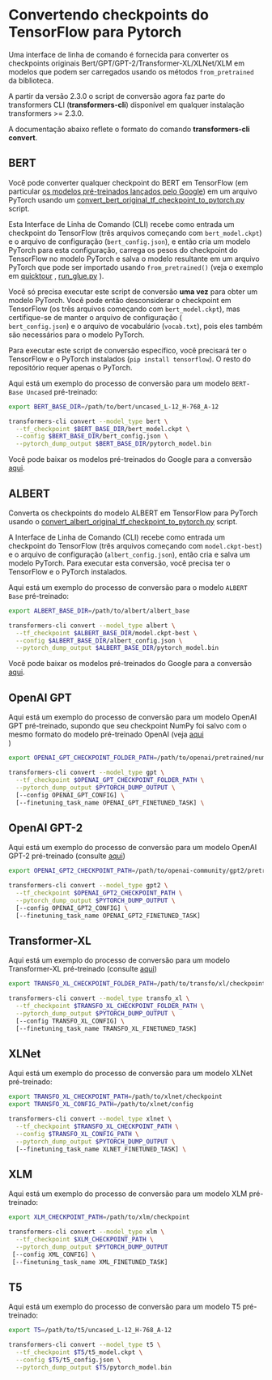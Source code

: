 <!--Copyright 2020 The HuggingFace Team. All rights reserved.

Licensed under the Apache License, Version 2.0 (the "License"); you may not use this file except in compliance with
the License. You may obtain a copy of the License at

http://www.apache.org/licenses/LICENSE-2.0

Unless required by applicable law or agreed to in writing, software distributed under the License is distributed on
an "AS IS" BASIS, WITHOUT WARRANTIES OR CONDITIONS OF ANY KIND, either express or implied. See the License for the
specific language governing permissions and limitations under the License.
-->

# Convertendo checkpoints do TensorFlow para Pytorch

Uma interface de linha de comando é fornecida para converter os checkpoints originais Bert/GPT/GPT-2/Transformer-XL/XLNet/XLM em modelos
que podem ser carregados usando os métodos `from_pretrained` da biblioteca.

<Tip>

A partir da versão 2.3.0 o script de conversão agora faz parte do transformers CLI (**transformers-cli**) disponível em qualquer instalação
transformers >= 2.3.0.

A documentação abaixo reflete o formato do comando **transformers-cli convert**.

</Tip>

## BERT

Você pode converter qualquer checkpoint do BERT em TensorFlow (em particular [os modelos pré-treinados lançados pelo Google](https://github.com/google-research/bert#pre-trained-models)) em um arquivo PyTorch usando um
[convert_bert_original_tf_checkpoint_to_pytorch.py](https://github.com/huggingface/transformers/tree/main/src/transformers/models/bert/convert_bert_original_tf_checkpoint_to_pytorch.py) script.

Esta Interface de Linha de Comando (CLI) recebe como entrada um checkpoint do TensorFlow (três arquivos começando com `bert_model.ckpt`) e o
arquivo de configuração (`bert_config.json`), e então cria um modelo PyTorch para esta configuração, carrega os pesos
do checkpoint do TensorFlow no modelo PyTorch e salva o modelo resultante em um arquivo PyTorch que pode
ser importado usando `from_pretrained()` (veja o exemplo em [quicktour](quicktour) , [run_glue.py](https://github.com/huggingface/transformers/tree/main/examples/pytorch/text-classification/run_glue.py) ).

Você só precisa executar este script de conversão **uma vez** para obter um modelo PyTorch. Você pode então desconsiderar o checkpoint em
 TensorFlow (os três arquivos começando com `bert_model.ckpt`), mas certifique-se de manter o arquivo de configuração (\
`bert_config.json`) e o arquivo de vocabulário (`vocab.txt`), pois eles também são necessários para o modelo PyTorch.

Para executar este script de conversão específico, você precisará ter o TensorFlow e o PyTorch instalados (`pip install tensorflow`). O resto do repositório requer apenas o PyTorch.

Aqui está um exemplo do processo de conversão para um modelo `BERT-Base Uncased` pré-treinado:

```bash
export BERT_BASE_DIR=/path/to/bert/uncased_L-12_H-768_A-12

transformers-cli convert --model_type bert \
  --tf_checkpoint $BERT_BASE_DIR/bert_model.ckpt \
  --config $BERT_BASE_DIR/bert_config.json \
  --pytorch_dump_output $BERT_BASE_DIR/pytorch_model.bin
```

Você pode baixar os modelos pré-treinados do Google para a conversão [aqui](https://github.com/google-research/bert#pre-trained-models).

## ALBERT

Converta os checkpoints do modelo ALBERT em TensorFlow para PyTorch usando o
[convert_albert_original_tf_checkpoint_to_pytorch.py](https://github.com/huggingface/transformers/tree/main/src/transformers/models/albert/convert_albert_original_tf_checkpoint_to_pytorch.py) script.

A Interface de Linha de Comando (CLI) recebe como entrada um checkpoint do TensorFlow (três arquivos começando com `model.ckpt-best`) e o
arquivo de configuração (`albert_config.json`), então cria e salva um modelo PyTorch. Para executar esta conversão, você
precisa ter o TensorFlow e o PyTorch instalados.

Aqui está um exemplo do processo de conversão para o modelo `ALBERT Base` pré-treinado:

```bash
export ALBERT_BASE_DIR=/path/to/albert/albert_base

transformers-cli convert --model_type albert \
  --tf_checkpoint $ALBERT_BASE_DIR/model.ckpt-best \
  --config $ALBERT_BASE_DIR/albert_config.json \
  --pytorch_dump_output $ALBERT_BASE_DIR/pytorch_model.bin
```

Você pode baixar os modelos pré-treinados do Google para a conversão [aqui](https://github.com/google-research/albert#pre-trained-models).

## OpenAI GPT

Aqui está um exemplo do processo de conversão para um modelo OpenAI GPT pré-treinado, supondo que seu checkpoint NumPy
foi salvo com o mesmo formato do modelo pré-treinado OpenAI (veja [aqui](https://github.com/openai/finetune-transformer-lm)\
)

```bash
export OPENAI_GPT_CHECKPOINT_FOLDER_PATH=/path/to/openai/pretrained/numpy/weights

transformers-cli convert --model_type gpt \
  --tf_checkpoint $OPENAI_GPT_CHECKPOINT_FOLDER_PATH \
  --pytorch_dump_output $PYTORCH_DUMP_OUTPUT \
  [--config OPENAI_GPT_CONFIG] \
  [--finetuning_task_name OPENAI_GPT_FINETUNED_TASK] \
```

## OpenAI GPT-2

Aqui está um exemplo do processo de conversão para um modelo OpenAI GPT-2 pré-treinado (consulte [aqui](https://github.com/openai/gpt-2))

```bash
export OPENAI_GPT2_CHECKPOINT_PATH=/path/to/openai-community/gpt2/pretrained/weights

transformers-cli convert --model_type gpt2 \
  --tf_checkpoint $OPENAI_GPT2_CHECKPOINT_PATH \
  --pytorch_dump_output $PYTORCH_DUMP_OUTPUT \
  [--config OPENAI_GPT2_CONFIG] \
  [--finetuning_task_name OPENAI_GPT2_FINETUNED_TASK]
```

## Transformer-XL

Aqui está um exemplo do processo de conversão para um modelo Transformer-XL pré-treinado (consulte [aqui](https://github.com/kimiyoung/transformer-xl/tree/master/tf#obtain-and-evaluate-pretrained-modelos-sota))

```bash
export TRANSFO_XL_CHECKPOINT_FOLDER_PATH=/path/to/transfo/xl/checkpoint

transformers-cli convert --model_type transfo_xl \
  --tf_checkpoint $TRANSFO_XL_CHECKPOINT_FOLDER_PATH \
  --pytorch_dump_output $PYTORCH_DUMP_OUTPUT \
  [--config TRANSFO_XL_CONFIG] \
  [--finetuning_task_name TRANSFO_XL_FINETUNED_TASK]
```

## XLNet

Aqui está um exemplo do processo de conversão para um modelo XLNet pré-treinado:

```bash
export TRANSFO_XL_CHECKPOINT_PATH=/path/to/xlnet/checkpoint
export TRANSFO_XL_CONFIG_PATH=/path/to/xlnet/config

transformers-cli convert --model_type xlnet \
  --tf_checkpoint $TRANSFO_XL_CHECKPOINT_PATH \
  --config $TRANSFO_XL_CONFIG_PATH \
  --pytorch_dump_output $PYTORCH_DUMP_OUTPUT \
  [--finetuning_task_name XLNET_FINETUNED_TASK] \
```

## XLM

Aqui está um exemplo do processo de conversão para um modelo XLM pré-treinado:

```bash
export XLM_CHECKPOINT_PATH=/path/to/xlm/checkpoint

transformers-cli convert --model_type xlm \
  --tf_checkpoint $XLM_CHECKPOINT_PATH \
  --pytorch_dump_output $PYTORCH_DUMP_OUTPUT
 [--config XML_CONFIG] \
 [--finetuning_task_name XML_FINETUNED_TASK]
```

## T5

Aqui está um exemplo do processo de conversão para um modelo T5 pré-treinado:

```bash
export T5=/path/to/t5/uncased_L-12_H-768_A-12

transformers-cli convert --model_type t5 \
  --tf_checkpoint $T5/t5_model.ckpt \
  --config $T5/t5_config.json \
  --pytorch_dump_output $T5/pytorch_model.bin
```
